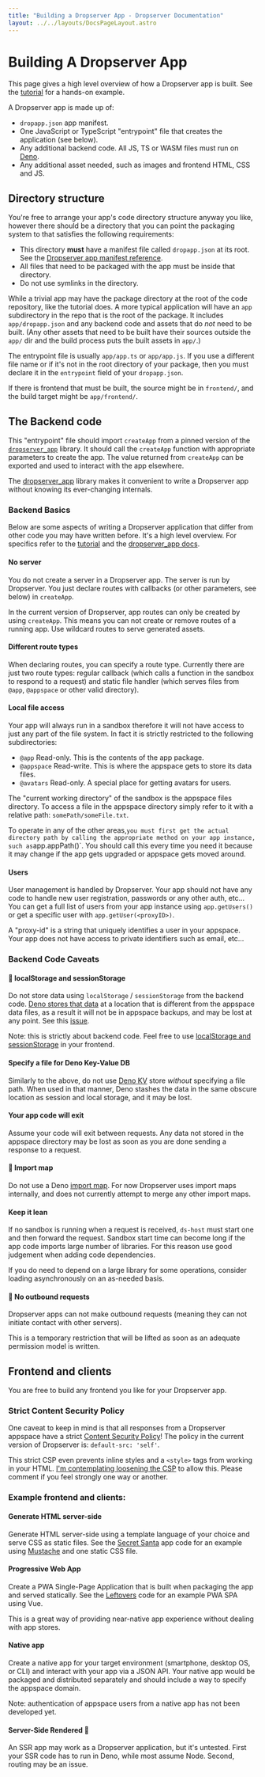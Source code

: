 ```yaml
---
title: "Building a Dropserver App - Dropserver Documentation"
layout: ../../layouts/DocsPageLayout.astro
---
```




# Building A Dropserver App

<ValidVersion from="0.13.1"></ValidVersion>

This page gives a high level overview of how a Dropserver app is built. See the [tutorial](build-dropserver-app-tutorial) for a hands-on example.

A Dropserver app is made up of: 

- `dropapp.json` app manifest.
- One JavaScript or TypeScript "entrypoint" file that creates the application (see below).
- Any additional backend code. All JS, TS or WASM files must run on [Deno](https://deno.land).
- Any additional asset needed, such as images and frontend HTML, CSS and JS.

## Directory structure

You're free to arrange your app's code directory structure anyway you like, however there should be a directory that you can point the packaging system to that satisfies the following requirements:

- This directory **must** have a manifest file called `dropapp.json` at its root. See the [Dropserver app manifest reference](app-manifest-ref).
- All files that need to be packaged with the app must be inside that directory. 
- Do not use symlinks in the directory.

While a trivial app may have the package directory at the root of the code repository, like the tutorial does. A more typical application will have an `app` subdirectory in the repo that is the root of the package. It includes `app/dropapp.json` and any backend code and assets that do *not* need to be built. (Any other assets that need to be built have their sources outside the `app/` dir and the build process puts the built assets in `app/`.)

The entrypoint file is usually `app/app.ts` or `app/app.js`. If you use a different file name or if it's not in the root directory of your package, then you must declare it in the `entrypoint` field of your `dropapp.json`.

If there is frontend that must be built, the source might be in `frontend/`, and the build target might be `app/frontend/`.

## The Backend code

This "entrypoint" file should import `createApp` from a pinned version of the [`dropserver_app`](https://deno.land/x/dropserver_app) library. It should call the `createApp` function with appropriate parameters to create the app. The value returned from `createApp` can be exported and used to interact with the app elsewhere.

<Note>The [dropserver_app](https://deno.land/x/dropserver_app) library makes it convenient to write a Dropserver app without knowing its ever-changing internals.</Note>

### Backend Basics

Below are some aspects of writing a Dropserver application that differ from other code you may have written before. It's a high level overview. For specifics refer to the [tutorial](build-dropserver-app-tutorial) and the [dropserver_app docs](https://deno.land/x/dropserver_app).

#### No server

You do not create a server in a Dropserver app. The server is run by Dropserver. You just declare routes with callbacks (or other parameters, see below) in `createApp`.

<Note>In the current version of Dropserver, app routes can only be created by using `createApp`. This means you can not create or remove routes of a running app. Use wildcard routes to serve generated assets.</Note>

#### Different route types

When declaring routes, you can specify a route type. Currently there are just two route types: regular callback (which calls a function in the sandbox to respond to a request) and static file handler (which serves files from `@app`, `@appspace` or other valid directory).

#### Local file access

Your app will always run in a sandbox therefore it will not have access to just any part of the file system. In fact it is strictly restricted to the following subdirectories:

- `@app` Read-only. This is the contents of the app package.
- `@appspace` Read-write. This is where the appspace gets to store its data files.
- `@avatars` Read-only. A special place for getting avatars for users.

The "current working directory" of the sandbox is the appspace files directory. To access a file in the appspace directory simply refer to it with a relative path: `somePath/someFile.txt`.

To operate in any of the other areas,` you must first get the actual directory path by calling the appropriate method on your app instance, such as `app.appPath()`. You should call this every time you need it because it may change if the app gets upgraded or appspace gets moved around.

#### Users

User management is handled by Dropserver. Your app should not have any code to handle new user registration, passwords or any other auth, etc... You can get a full list of users from your app instance using `app.getUsers()` or get a specific user with `app.getUser(<proxyID>)`.

A "proxy-id" is a string that uniquely identifies a user in your appspace. Your app does not have access to private identifiers such as email, etc...

### Backend Code Caveats

#### 🚫 localStorage and sessionStorage

Do not store data using `localStorage` / `sessionStorage` from the backend code. [Deno stores that data](https://deno.land/manual@v1.35.1/runtime/web_storage_api#web-storage-api) at a location that is different from the appspace data files, as a result it will not be in appspace backups, and may be lost at any point. See this [issue](https://github.com/teleclimber/Dropserver/issues/54).

Note: this is strictly about backend code. Feel free to use [localStorage and sessionStorage](https://developer.mozilla.org/en-US/docs/Web/API/Web_Storage_API) in your frontend. 

#### Specify a file for Deno Key-Value DB

Similarly to the above, do not use [Deno KV](https://deno.land/manual/runtime/kv) store *without* specifying a file path. When used in that manner, Deno stashes the data in the same obscure location as session and local storage, and it may be lost.

#### Your app code will exit

Assume your code will exit between requests. Any data not stored in the appspace directory may be lost as soon as you are done sending a response to a request.

#### 🚫 Import map

Do not use a Deno [import map](https://deno.land/manual@v1.35.1/basics/import_maps#import-maps). For now Dropserver uses import maps internally, and does not currently attempt to merge any other import maps.

#### Keep it lean

If no sandbox is running when a request is received, `ds-host` must start one and then forward the request. Sandbox start time can become long if the app code imports large number of libraries. For this reason use good judgement when adding code dependencies.

If you do need to depend on a large library for some operations, consider loading asynchronously on an as-needed basis.

#### 🚫 No outbound requests

Dropserver apps can not make outbound requests (meaning they can not initiate contact with other servers).

<Note>This is a temporary restriction that will be lifted as soon as an adequate permission model is written.</Note>

## Frontend and clients

You are free to build any frontend you like for your Dropserver app.

### Strict Content Security Policy

One caveat to keep in mind is that all responses from a Dropserver appspace have a strict [Content Security Policy](https://developer.mozilla.org/en-US/docs/Web/HTTP/CSP)! The policy in the current version of Dropserver is: `default-src: 'self'`. 

<Note>This strict CSP even prevents inline styles and a `<style>` tags from working in your HTML. [I'm contemplating loosening the CSP](https://github.com/teleclimber/Dropserver/issues/124) to allow this. Please comment if you feel strongly one way or another.</Note>

### Example frontend and clients:

#### Generate HTML server-side

Generate HTML server-side using a template language of your choice and serve CSS as static files. See the [Secret Santa](https://github.com/teleclimber/SecretSantaDropApp) app code for an example using [Mustache](https://mustache.github.io/mustache.5.html) and one static CSS file.

#### Progressive Web App

Create a PWA Single-Page Application that is built when packaging the app and served statically. See the [Leftovers](https://leftovers.olivierforget.net) code for an example PWA SPA using Vue.

This is a great way of providing near-native app experience without dealing with app stores.

#### Native app

Create a native app for your target environment (smartphone, desktop OS, or CLI) and interact with your app via a JSON API. Your native app would be packaged and distributed separately and should include a way to specify the appspace domain.

Note: authentication of appspace users from a native app has not been developed yet.

#### Server-Side Rendered 🤔

An SSR app may work as a Dropserver application, but it's untested. First your SSR code has to run in Deno, while most assume Node. Second, routing may be an issue.
